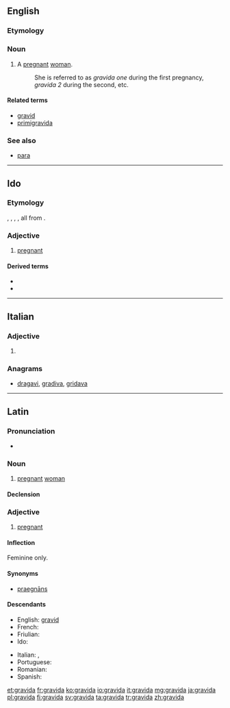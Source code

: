 {{also|grávida}}
==English==

===Etymology===
{{rfe|lang=en}}

===Noun===
{{en-noun|s|gravidae}}

# A [[pregnant]] [[woman]].
#: She is referred to as ''gravida one'' during the first pregnancy, ''gravida 2'' during the second, etc.

====Related terms====
* [[gravid]]
* [[primigravida]]

===See also===
* [[para]]

----

==Ido==

===Etymology===
{{borrowing|en|gravid|lang=io}}, {{etyl|fr|io}} {{term|gravide|lang=fr}}, {{etyl|es|io}} {{term|grávido|lang=es}}, {{etyl|it|io}} {{term|gravido|lang=it}}, all from {{etyl|la|io}} {{term|gravidus|lang=la}}.

===Adjective===
{{io-adj}}

# [[pregnant]]

====Derived terms====
* {{l|io|gravideskar||to get pregnant}}
* {{l|io|gravidigar||to make pregnant}}

----

==Italian==

===Adjective===
{{head|it|adjective form|g=f}}

# {{feminine of|gravido|lang=it}}

===Anagrams===
* [[dragavi#Italian|dragavi]], [[gradiva#Italian|gradiva]], [[gridava#Italian|gridava]]

----

==Latin==

===Pronunciation===
* {{a|Classical}} {{IPA|/ˈɡra.wi.da/|lang=la}}

===Noun===
{{la-noun|gravida|gravidae|gravidae|f|first}}

# {{context|Medieval Latin|lang=la}} [[pregnant]] [[woman]]

====Declension====
{{la-decl-1st|gravid}}

===Adjective===
{{head|la|adjective|g=f|[[Appendix:Latin first declension|first]] declension}}

# [[pregnant]]

====Inflection====
Feminine only.
{{la-decl-1st|gravid}}

====Synonyms====
* {{sense|pregnant}} [[praegnans|praegnāns]]

====Descendants====
{{top2}}
* English: [[gravid]]
* French: {{l/fr|gravide}}
* Friulian: {{l|fur|gravide}}
* Ido: {{l|io|gravida}}
{{mid2}}
* Italian: {{l/it|gravida}}, {{l/it|gravido}}
* Portuguese: {{l/pt|grávida}}
* Romanian: {{l|ro|gravidă}}
* Spanish: {{l/es|grávida}}
{{bottom}}

[[et:gravida]]
[[fr:gravida]]
[[ko:gravida]]
[[io:gravida]]
[[it:gravida]]
[[mg:gravida]]
[[ja:gravida]]
[[pl:gravida]]
[[fi:gravida]]
[[sv:gravida]]
[[ta:gravida]]
[[tr:gravida]]
[[zh:gravida]]